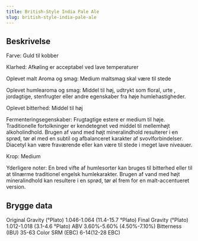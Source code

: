 ```yaml
---
title: British-Style India Pale Ale
slug: british-style-india-pale-ale
---
```


## Beskrivelse
Farve: Guld til kobber

Klarhed: Afkøling er acceptabel ved lave temperaturer

Oplevet malt Aroma og smag: Medium maltsmag skal være til stede

Oplevet humlearoma og smag: Middel til høj, udtrykt som floral, urte , jordagtige, stenfrugter eller andre egenskaber fra høje humlehastigheder.

Oplevet bitterhed: Middel til høj

Fermenteringsegenskaber: Frugtagtige estere er medium til høje. Traditionelle fortolkninger er kendetegnet ved middel til mellemhøjt alkoholindhold. Brugen af ​​vand med højt mineralindhold resulterer i en sprød, tør øl med en subtil og afbalanceret karakter af svovlforbindelser. Diacetyl kan være fraværende eller kan være til stede i meget lave niveauer.

Krop: Medium

Yderligere noter: En bred vifte af humlesorter kan bruges til bitterhed eller til at tilnærme traditionel engelsk humlekarakter. Brugen af ​​vand med højt mineralindhold kan resultere i en sprød, tør øl frem for en malt-accentueret version.



## Brygge data
Original Gravity (°Plato) 1.046-1.064 (11.4-15.7 °Plato)
Final Gravity  (°Plato) 1.012-1.018 (3.1-4.6 °Plato)
ABV 3.60%-5.60% (4.50%-7.10%)
Bitterness (IBU) 35-63
Color SRM (EBC) 6-14(12-28 EBC)					

